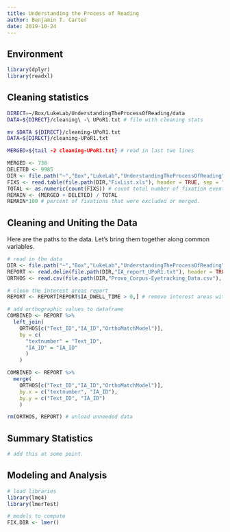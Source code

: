 ```yaml
---
title: Understanding the Process of Reading
author: Benjamin T. Carter
date: 2019-10-24
---
```


## Environment

```r
library(dplyr)
library(readxl)
```

## Cleaning statistics
```bash
DIRECT=~/Box/LukeLab/UnderstandingTheProcessOfReading/data
DATA=${DIRECT}/cleaning\ -\ UPoR1.txt # file with cleaning stats

mv $DATA ${DIRECT}/cleaning-UPoR1.txt
DATA=${DIRECT}/cleaning-UPoR1.txt

MERGED=${tail -2 cleaning-UPoR1.txt} # read in last two lines
```

```r
MERGED <- 738
DELETED <- 9985
DIR <- file.path("~","Box","LukeLab","UnderstandingTheProcessOfReading","data") # study directory
FIXS <- read.table(file.path(DIR,"FixList.xls"), header = TRUE, sep = "\t") # list of fixations
TOTAL <- as.numeric(count(FIXS)) # count total number of fixation events
REMAIN <- (MERGED + DELETED) / TOTAL
REMAIN*100 # percent of fixations that were excluded or merged.
```

## Cleaning and Uniting the Data

Here are the paths to the data. Let's bring them together along common variables.

```r
# read in the data
DIR <- file.path("~","Box","LukeLab","UnderstandingTheProcessOfReading","data") # study directory
REPORT <- read.delim(file.path(DIR,"IA_report_UPoR1.txt"), header = TRUE, sep = "\t", fill = TRUE, na.strings = ".") # interest areas report
ORTHOS <- read.csv(file.path(DIR,"Provo_Corpus-Eyetracking_Data.csv"), header = TRUE, sep = ",", fill = TRUE) # ortho probabilities

# clean the interest areas report
REPORT <- REPORT[REPORT$IA_DWELL_TIME > 0,] # remove interest areas without a fixation in them.

# add orthographic values to dataframe
COMBINED <- REPORT %>%
  left_join(
    ORTHOS[c("Text_ID","IA_ID","OrthoMatchModel")],
    by = c(
      "textnumber" = "Text_ID",
      "IA_ID" = "IA_ID"
      )
    )

COMBINED <- REPORT %>%
  merge(
    ORTHOS[c("Text_ID","IA_ID","OrthoMatchModel")],
    by.x = c("textnumber", "IA_ID"),
    by.y = c("Text_ID", "IA_ID")
    )

rm(ORTHOS, REPORT) # unload unneeded data
```

## Summary Statistics
```r
# add this at some point.
```


## Modeling and Analysis

```r
# load libraries
library(lme4)
library(lmerTest)

# models to compute
FIX.DIR <- lmer()
```
